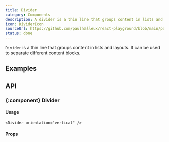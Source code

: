 ```yaml
---
title: Divider
category: Components
description: A divider is a thin line that groups content in lists and layouts.
icon: DividerIcon
sourceUrl: https://github.com/paulhalleux/react-playground/blob/main/packages/playground/src/components/Divider/Divider.tsx
status: done
---
```


`Divider` is a thin line that groups content in lists and layouts. It can be used to separate different content blocks.

## Examples

<Example name="Divider" />

## API

### \{:component} Divider

#### Usage

```tsx
<Divider orientation="vertical" />
```

#### Props

<Properties component="Divider" />